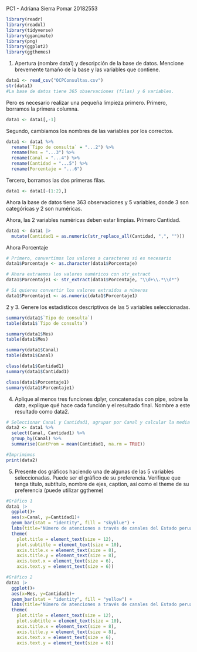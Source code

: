 PC1 - Adriana Sierra Pomar
20182553

```{r}
library(readr)
library(readxl)
library(tidyverse)
library(gganimate)
library(png)
library(ggplot2)
library(ggthemes)
```
1. Apertura (nombre data1) y descripción de la base de datos. Mencione brevemente tamaño de la base y las variables que contiene. 

```{r}
data1 <- read_csv("OCPConsultas.csv")
str(data1)
#La base de datos tiene 365 observaciones (filas) y 6 variables. 
```
Pero es necesario realizar una pequeña limpieza primero.
Primero, borramos la primera columna.
```{r}
data1 <- data1[,-1]
```
Segundo, cambiamos los nombres de las variables por los correctos.
```{r}
data1 <- data1 %>%
  rename(`Tipo de consulta` = "...2") %>%
  rename(Mes = "...3") %>%
  rename(Canal = "...4") %>%
  rename(Cantidad = "...5") %>%
  rename(Porcentaje = "...6")
```
Tercero, borramos las dos primeras filas. 
```{r}
data1 <- data1[-(1:2),]
```
Ahora la base de datos tiene 363 observaciones y 5 variables, donde 3 son categóricas y 2 son numéricas. 

Ahora, las 2 variables numéricas deben estar limpias. Primero Cantidad.
```{r}
data1 <- data1 |> 
  mutate(Cantidad1 = as.numeric(str_replace_all(Cantidad, ",", "")))
```
Ahora Porcentaje 
```{r}
# Primero, convertimos los valores a caracteres si es necesario
data1$Porcentaje <- as.character(data1$Porcentaje)

# Ahora extraemos los valores numéricos con str_extract
data1$Porcentaje1 <- str_extract(data1$Porcentaje, "\\d+\\.*\\d*")

# Si quieres convertir los valores extraídos a números
data1$Porcentaje1 <- as.numeric(data1$Porcentaje1)
```
2 y 3. Genere los estadísticos descriptivos de las 5 variables seleccionadas. 
```{r}
summary(data1$`Tipo de consulta`)
table(data1$`Tipo de consulta`)
```
```{r}
summary(data1$Mes)
table(data1$Mes)
```
```{r}
summary(data1$Canal)
table(data1$Canal)
```
```{r}
class(data1$Cantidad1)
summary(data1$Cantidad1)
```
```{r}
class(data1$Porcentaje1)
summary(data1$Porcentaje1)
```
4. Aplique al menos tres funciones dplyr, concatenadas con pipe, sobre la data, explique qué hace cada función y el resultado final. Nombre a este resultado como data2.
```{r}
# Seleccionar Canal y Cantidad1, agrupar por Canal y calcular la media de Cantidad1
data2 <- data1 %>%
  select(Canal, Cantidad1) %>%
  group_by(Canal) %>%
  summarise(CantProm = mean(Cantidad1, na.rm = TRUE))

#Imprimimos
print(data2)
```

5. Presente dos gráficos haciendo una de algunas de las 5 variables seleccionadas. Puede ser el gráfico de su preferencia. Verifique que tenga título, subtítulo, nombre de ejes, caption, así como el theme de su preferencia (puede utilizar ggtheme)

```{r}
#Gráfico 1
data1 |> 
  ggplot()+
  aes(x=Canal, y=Cantidad1)+
  geom_bar(stat = "identity", fill = "skyblue") +
  labs(title="Número de atenciones a través de canales del Estado peruano", subtitle="Primer trimestre 2024", caption="Fuente: Datos Abiertos", x="Canal", y="Número de atenciones") + theme_economist() +
  theme(
    plot.title = element_text(size = 12),     
    plot.subtitle = element_text(size = 10),  
    axis.title.x = element_text(size = 8),    
    axis.title.y = element_text(size = 8),    
    axis.text.x = element_text(size = 6),      
    axis.text.y = element_text(size = 6))  
```
```{r}
#Gráfico 2
data1 |> 
  ggplot()+
  aes(x=Mes, y=Cantidad1)+
  geom_bar(stat = "identity", fill = "yellow") +
  labs(title="Número de atenciones a través de canales del Estado peruano", subtitle="Primer trimestre 2024", caption="Fuente: Datos Abiertos", x="Mes", y="Número de atenciones") + theme_minimal() +
  theme(
    plot.title = element_text(size = 12),     
    plot.subtitle = element_text(size = 10),  
    axis.title.x = element_text(size = 8),    
    axis.title.y = element_text(size = 8),    
    axis.text.x = element_text(size = 6),      
    axis.text.y = element_text(size = 6))     
    
```

